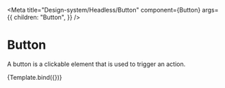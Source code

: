 
<Meta
  title="Design-system/Headless/Button"
  component={Button}
  args={{
    children: "Button",
  }}
/>


# Button

A button is a clickable element that is used to trigger an action.

<Canvas>
  <Story name="Button">{Template.bind({})}</Story>
</Canvas>

<ArgsTable story="Button" of={Button} />
